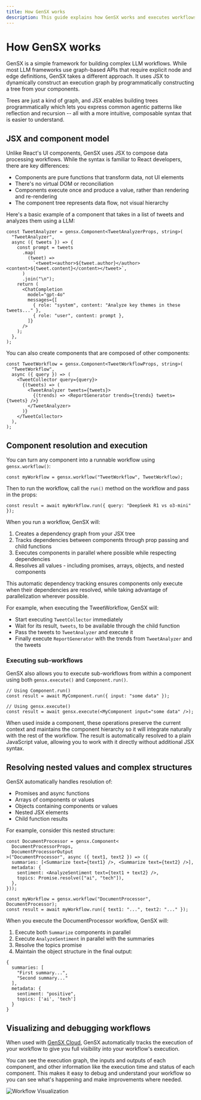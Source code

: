 ```yaml
---
title: How GenSX works
description: This guide explains how GenSX works and executes workflows
---
```


# How GenSX works

GenSX is a simple framework for building complex LLM workflows. While most LLM frameworks use graph-based APIs that require explicit node and edge definitions, GenSX takes a different approach. It uses JSX to dynamically construct an execution graph by programmatically constructing a tree from your components.

Trees are just a kind of graph, and JSX enables building trees programmatically which lets you express common agentic patterns like reflection and recursion -- all with a more intuitive, composable syntax that is easier to understand.

## JSX and component model

Unlike React's UI components, GenSX uses JSX to compose data processing workflows. While the syntax is familiar to React developers, there are key differences:

- Components are pure functions that transform data, not UI elements
- There's no virtual DOM or reconciliation
- Components execute once and produce a value, rather than rendering and re-rendering
- The component tree represents data flow, not visual hierarchy

Here's a basic example of a component that takes in a list of tweets and analyzes them using a LLM:

```tsx
const TweetAnalyzer = gensx.Component<TweetAnalyzerProps, string>(
  "TweetAnalyzer",
  async ({ tweets }) => {
    const prompt = tweets
      .map(
        (tweet) =>
          `<tweet><author>${tweet.author}</author><content>${tweet.content}</content></tweet>`,
      )
      .join("\n");
    return (
      <ChatCompletion
        model="gpt-4o"
        messages={[
          { role: "system", content: "Analyze key themes in these tweets..." },
          { role: "user", content: prompt },
        ]}
      />
    );
  },
);
```

You can also create components that are composed of other components:

```tsx
const TweetWorkflow = gensx.Component<TweetWorkflowProps, string>(
  "TweetWorkflow",
  async ({ query }) => (
    <TweetCollector query={query}>
      {(tweets) => (
        <TweetAnalyzer tweets={tweets}>
          {(trends) => <ReportGenerator trends={trends} tweets={tweets} />}
        </TweetAnalyzer>
      )}
    </TweetCollector>
  ),
);
```

## Component resolution and execution

You can turn any component into a runnable workflow using `gensx.workflow()`:

```tsx
const myWorkflow = gensx.workflow("TweetWorkflow", TweetWorkflow);
```

Then to run the workflow, call the `run()` method on the workflow and pass in the props:

```tsx
const result = await myWorkflow.run({ query: "DeepSeek R1 vs o3-mini" });
```

When you run a workflow, GenSX will:

1. Creates a dependency graph from your JSX tree
2. Tracks dependencies between components through prop passing and child functions
3. Executes components in parallel where possible while respecting dependencies
4. Resolves all values - including promises, arrays, objects, and nested components

This automatic dependency tracking ensures components only execute when their dependencies are resolved, while taking advantage of parallelization wherever possible.

For example, when executing the TweetWorkflow, GenSX will:

- Start executing `TweetCollector` immediately
- Wait for its result, `tweets`, to be available through the child function
- Pass the tweets to `TweetAnalyzer` and execute it
- Finally execute `ReportGenerator` with the trends from `TweetAnalyzer` and the tweets

### Executing sub-workflows

GenSX also allows you to execute sub-workflows from within a component using both `gensx.execute()` and `Component.run()`.

```tsx
// Using Component.run()
const result = await MyComponent.run({ input: "some data" });

// Using gensx.execute()
const result = await gensx.execute(<MyComponent input="some data" />);
```

When used inside a component, these operations preserve the current context and maintains the component hierarchy so it will integrate naturally with the rest of the workflow. The result is automatically resolved to a plain JavaScript value, allowing you to work with it directly without additional JSX syntax.

## Resolving nested values and complex structures

GenSX automatically handles resolution of:

- Promises and async functions
- Arrays of components or values
- Objects containing components or values
- Nested JSX elements
- Child function results

For example, consider this nested structure:

```tsx
const DocumentProcessor = gensx.Component<
  DocumentProcessorProps,
  DocumentProcessorOutput
>("DocumentProcessor", async ({ text1, text2 }) => ({
  summaries: [<Summarize text={text1} />, <Summarize text={text2} />],
  metadata: {
    sentiment: <AnalyzeSentiment text={text1 + text2} />,
    topics: Promise.resolve(["ai", "tech"]),
  },
}));

const myWorkflow = gensx.workflow("DocumentProcessor", DocumentProcessor);
const result = await myWorkflow.run({ text1: "...", text2: "..." });
```

When you execute the DocumentProcessor workflow, GenSX will:

1. Execute both `Summarize` components in parallel
2. Execute `AnalyzeSentiment` in parallel with the summaries
3. Resolve the topics promise
4. Maintain the object structure in the final output:

```tsx
{
  summaries: [
    "First summary...",
    "Second summary..."
  ],
  metadata: {
    sentiment: "positive",
    topics: ['ai', 'tech']
  }
}
```

## Visualizing and debugging workflows

When used with [GenSX Cloud](/docs/cloud), GenSX automatically tracks the execution of your workflow to give you full visibility into your workflow's execution.

You can see the execution graph, the inputs and outputs of each component, and other information like the execution time and status of each component. This makes it easy to debug and understand your workflow so you can see what's happening and make improvements where needed.

![Workflow Visualization](/docs/gensx-visualize-workflow.png)
